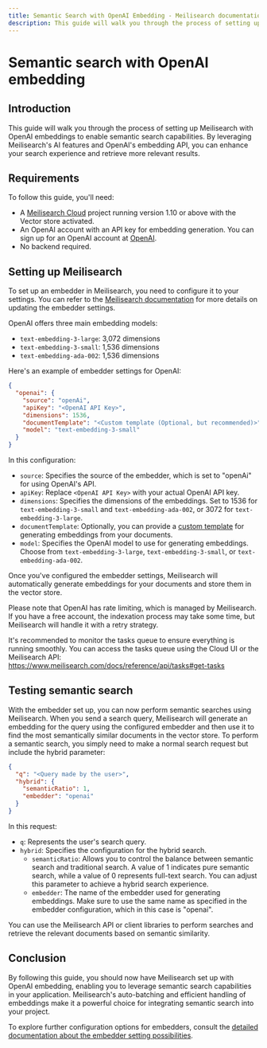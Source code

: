 ```yaml
---
title: Semantic Search with OpenAI Embedding - Meilisearch documentation
description: This guide will walk you through the process of setting up Meilisearch with OpenAI embeddings to enable semantic search capabilities.
---
```


# Semantic search with OpenAI embedding

## Introduction

This guide will walk you through the process of setting up Meilisearch with OpenAI embeddings to enable semantic search capabilities. By leveraging Meilisearch's AI features and OpenAI's embedding API, you can enhance your search experience and retrieve more relevant results.

## Requirements

To follow this guide, you'll need:

- A [Meilisearch Cloud](https://www.meilisearch.com/cloud) project running version 1.10 or above with the Vector store activated.
- An OpenAI account with an API key for embedding generation. You can sign up for an OpenAI account at [OpenAI](https://openai.com/).
- No backend required.

## Setting up Meilisearch

To set up an embedder in Meilisearch, you need to configure it to your settings. You can refer to the [Meilisearch documentation](https://www.meilisearch.com/docs/reference/api/settings#update-embedder-settings) for more details on updating the embedder settings.

OpenAI offers three main embedding models:

- `text-embedding-3-large`: 3,072 dimensions
- `text-embedding-3-small`: 1,536 dimensions
- `text-embedding-ada-002`: 1,536 dimensions

Here's an example of embedder settings for OpenAI:

```json
{
  "openai": {
    "source": "openAi",
    "apiKey": "<OpenAI API Key>",
    "dimensions": 1536,
    "documentTemplate": "<Custom template (Optional, but recommended)>",
    "model": "text-embedding-3-small"
  }
}
```

In this configuration:

- `source`: Specifies the source of the embedder, which is set to "openAi" for using OpenAI's API.
- `apiKey`: Replace `<OpenAI API Key>` with your actual OpenAI API key.
- `dimensions`: Specifies the dimensions of the embeddings. Set to 1536 for `text-embedding-3-small` and `text-embedding-ada-002`, or 3072 for `text-embedding-3-large`.
- `documentTemplate`: Optionally, you can provide a [custom template](https://www.meilisearch.com/docs/learn/ai-powered-search/getting_started_with_ai_search#documenttemplate) for generating embeddings from your documents.
- `model`: Specifies the OpenAI model to use for generating embeddings. Choose from `text-embedding-3-large`, `text-embedding-3-small`, or `text-embedding-ada-002`.

Once you've configured the embedder settings, Meilisearch will automatically generate embeddings for your documents and store them in the vector store.

Please note that OpenAI has rate limiting, which is managed by Meilisearch. If you have a free account, the indexation process may take some time, but Meilisearch will handle it with a retry strategy.

It's recommended to monitor the tasks queue to ensure everything is running smoothly. You can access the tasks queue using the Cloud UI or the Meilisearch API: https://www.meilisearch.com/docs/reference/api/tasks#get-tasks

## Testing semantic search

With the embedder set up, you can now perform semantic searches using Meilisearch. When you send a search query, Meilisearch will generate an embedding for the query using the configured embedder and then use it to find the most semantically similar documents in the vector store.
To perform a semantic search, you simply need to make a normal search request but include the hybrid parameter:

```json
{
  "q": "<Query made by the user>",
  "hybrid": {
    "semanticRatio": 1,
    "embedder": "openai"
  }
}
```

In this request:

- `q`: Represents the user's search query.
- `hybrid`: Specifies the configuration for the hybrid search.
  - `semanticRatio`: Allows you to control the balance between semantic search and traditional search. A value of 1 indicates pure semantic search, while a value of 0 represents full-text search. You can adjust this parameter to achieve a hybrid search experience.
  - `embedder`: The name of the embedder used for generating embeddings. Make sure to use the same name as specified in the embedder configuration, which in this case is "openai".

You can use the Meilisearch API or client libraries to perform searches and retrieve the relevant documents based on semantic similarity.

## Conclusion

By following this guide, you should now have Meilisearch set up with OpenAI embedding, enabling you to leverage semantic search capabilities in your application. Meilisearch's auto-batching and efficient handling of embeddings make it a powerful choice for integrating semantic search into your project.

To explore further configuration options for embedders, consult the [detailed documentation about the embedder setting possibilities](https://www.meilisearch.com/docs/reference/api/settings#embedders-experimental).
